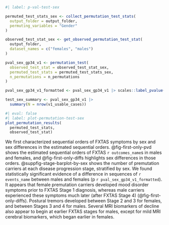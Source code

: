 
```r
#| label: p-val-test-sex

permuted_test_stats_sex <- collect_permutation_test_stats(
  output_folder = output_folder,
  permuting_variables = "Gender"
)

observed_test_stat_sex <- get_observed_permutation_test_stat(
  output_folder,
  dataset_names = c("females", "males")
)

pval_sex_gp34_v1 <- permutation_test(
  observed_test_stat = observed_test_stat_sex,
  permuted_test_stats = permuted_test_stats_sex,
  n_permutations = n_permutations
)

pval_sex_gp34_v1_formatted <- pval_sex_gp34_v1 |> scales::label_pvalue()()

test_sex_summary <- pval_sex_gp34_v1 |> 
  summary(N = nrow(v1_usable_cases))

```


```r
#| eval: false
#| label: plot-permutation-test-sex
plot_permutation_results(
  permuted_test_stats,
  observed_test_stat)
```


We first characterized 
sequential orders of FXTAS symptoms by sex 
and sex differences in the estimated sequential orders.
@fig-first-only-pvd shows 
the estimated sequential orders
of FXTAS `r outcomes_name`s 
in males and females, 
and @fig-first-only-diffs highlights sex differences in those orders.
@suppfig-stage-barplot-by-sex shows the 
number of premutation carriers at each disease progression stage, 
stratified by sex.
We found statistically significant evidence of a 
difference in sequences of `r events_name`
between males and females (p `r pval_sex_gp34_v1_formatted`). 
It appears that 
female premutation carriers developed 
mood disorder symptoms prior to FXTAS Stage 1 diagnosis,
whereas male carriers experienced these symptoms much later 
(after FXTAS Stage 4) (@fig-first-only-diffs).
Postural tremors developed between Stage 2 and 3 for females,
and between Stages 3 and 4 for males.
Several MRI biomarkers of decline
also appear to begin at earlier FXTAS stages for males,
except for mild MRI cerebral biomarkers, which began earlier in females.
